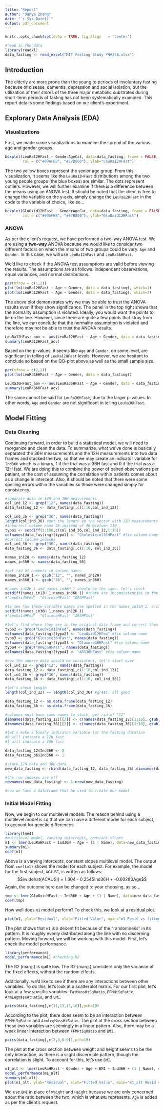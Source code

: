 ```yaml
---
title: "Report"
author: "Danya Zhang"
date: "`r Sys.Date()`"
output: pdf_document
---
```


```r
knitr::opts_chunk$set(echo = TRUE, fig.align   = 'center')
```

```r
#read in the data
library(readxl)
data_fasting <- read_excel("MIT Fasting Study PN#358.xlsx")
```

## Introduction  

The elderly are more prone than the young to periods of involuntary fasting because of disease, dementia, depression and social isolation, but the utilization of their stores of the three major metabolic substrates during short-term periods of fasting has not been systematically examined. This report details some findings based on our client's experiment. 

## Explorary Data Analysis (EDA)
### Visualizations

First, we made some visualizations to examine the spread of the various age and gender groups. 

```r
boxplot(LeuRa12HFast ~ GenderAgeCat, data=data_fasting, frame = FALSE,
        col = c("#00AFBB", "#E7B800"), ylab="LeuRa12HFast")
```

The two yellow boxes represent the senior age group. From this visualization, it seems like the `LeuRa12HFast` distributions among the two young people groups (the blue boxes) are similar. The dots represent outliers. However, we will further examine if there is a difference between the means using an ANOVA test. It should be noted that the client is free to change the variable on the y-axis, simply change the `LeuRa12HFast` in the code to the variable of choice, like so...

```r
boxplot(GluOxid12HFast ~ GenderAgeCat, data=data_fasting, frame = FALSE,
        col = c("#00AFBB", "#E7B800"), ylab="GluOxid12HFast")
```


### ANOVA
As per the client's request, we have performed a two-way ANOVA test. We are using a **two-way** ANOVA because we would like to consider two different factors on which the means of two groups could be vary: `Age` and `Gender`. In this case, we will use `LeuRa12HFast` and `LeuRa36HFast`. 

We'd like to check if the ANOVA test assumptions are valid before viewing the results. The assumptions are as follows: independent observations, equal variances, and normal distributions.

```r
par(mfrow = c(1,2))
plot(lm(LeuRa12HFast ~ Age + Gender, data = data_fasting), which=1)
plot(lm(LeuRa12HFast ~ Age + Gender, data = data_fasting), which=2)
```

The above plot demonstrates why we may be able to trust the ANOVA results even if they show significance. The panel in the top right shows that the normality assumption is violated. Ideally, you would want the points to lie on the line. However, since there are quite a few points that stray from the line, we can conclude that the normality assumption is violated and therefore may not be able
to trust the ANOVA results.

```r
LeuRa12HFast_aov <- aov(LeuRa12HFast ~ Age + Gender, data = data_fasting)
summary(LeuRa12HFast_aov)
```

Based on the p-values, it seems like `Age` and `Gender`, on some level, are significant in telling of `LeuRa12HFast` levels. However, we are hesitant to conclude so based on the QQ-plot above as well as the small sample size.

```r
par(mfrow = c(2,2))
plot(lm(LeuRa36HFast ~ Age + Gender, data = data_fasting))
```

```r
LeuRa36HFast_aov <- aov(LeuRa36HFast ~ Age + Gender, data = data_fasting)
summary(LeuRa36HFast_aov)
```
The same cannot be said for `LeuRa36HFast`, due to the larger p-values. In other words, `Age` and `Gender` are not significant in telling `LeuRa36HFast`.


## Model Fitting
### Data Cleaning
Continuing forward, in order to build a statistical model, we will need to reorganize and clean the data. To summarize, what we've done is basically 
separated the 36H measurements and the 12H measurements into two data frames and stacked the two, so that we may create an indicator variable for `Ind36H` which is a binary, 1 if the trial was a 36H fast and 0 if the trial was a 12H fast. We are doing this to combine the power of paired observations per patient, at the cost of assuming the correlation within patients comes about as a change in intercept. Also, it should be noted that there were some spelling errors within the variables so those were changed simply for consistency.

```r
#separate data in 12H and 36H measurements
col_ind_12 <- grep("12", names(data_fasting))
data_fasting_12 <- data_fasting[,c(1:16,col_ind_12)]

col_ind_36 <- grep("36", names(data_fasting))
length(col_ind_36) #not the length as the vector with 12H measurements
#incorrect column name 26 instead of 36 @column 110
typo1 <- setdiff(1:180,c(col_ind_36,col_ind_12,1:16))
colnames(data_fasting)[typo1] <- "Cholesterol36HFast" #fix column name
#Correct column indexes
col_ind_36 <- grep("36", names(data_fasting)) 
data_fasting_36 <- data_fasting[,c(1:16, col_ind_36)]

names_in12H <- names(data_fasting_12)
names_in36H <- names(data_fasting_36)

#get rid of numbers in column names
names_in12H_1 <- gsub("12", "", names_in12H)
names_in36H_1 <- gsub("36", "", names_in36H)

#names_in12H_1 and names_in36H_1 should be the same. let's check
setdiff(names_in12H_1,names_in36H_1) #there are inconsistencies in the column names
#"LeuOxidhFed"  "GlucoseHFast" "ARGHFast"  

#to see how these variable names are spelled in the names_in36H_1, switch input order
setdiff(names_in36H_1,names_in12H_1)
#"LeuOxidHFed"  "GlusoceHFast" "ARGHFAst" 

#let's find where they are in the original data frame and correct them
typo2 <- grep("LeuOxid12hFed", names(data_fasting))
colnames(data_fasting)[typo2] <- "LeuOxid12HFed" #fix column name
typo3 <- grep("Glusoce36HFast", names(data_fasting))
colnames(data_fasting)[typo3] <- "Glucose36HFast" #fix column name
typo4 <- grep("ARG36HFAst", names(data_fasting))
colnames(data_fasting)[typo4] <- "ARG36HFast" #fix column name

#now the source data should be consistent, let's start over
col_ind_12 <- grep("12", names(data_fasting))
data_fasting_12 <- data_fasting[,c(1:16,col_ind_12)]
col_ind_36 <- grep("36", names(data_fasting))
data_fasting_36 <- data_fasting[,c(1:16, col_ind_36)]

#let's check length
length(col_ind_12) == length(col_ind_36) #great, all good

data_fasting_12 <- as.data.frame(data_fasting_12)
data_fasting_36 <- as.data.frame(data_fasting_36)

#columns must have same names to stack, get rid of "12"
dimnames(data_fasting_12)[[2]] <- c(names(data_fasting_12)[1:16], gsub("12", "", grep("12", names(data_fasting_12), value=TRUE)))
dimnames(data_fasting_36)[[2]] <- c(names(data_fasting_36)[1:16], gsub("36", "", grep("36", names(data_fasting_36), value=TRUE)))

#let's make a binary indicator variable for the fasting duration
#0 will indicate a 12H fast
#1 will indicate a 36H fast

data_fasting_12$Ind36H <- 0
data_fasting_36$Ind36H <- 1

#stack 12H data and 36H data
new_data_fasting <- rbind(data_fasting_12, data_fasting_36[,dimnames(data_fasting_12)[[2]]])

#the row indexes are off
rownames(new_data_fasting) <- 1:nrow(new_data_fasting)

#now we have a dataframe that be used to create our model
```

### Initial Model Fitting
Now, we begin to our multilevel models. The reason behind using a multilevel model is so that we can have a different model for each subject, to account for genetic differences.

```r
library(lme4)
#multilevel model, varying intercepts, constant slopes
m1 <- lmer(LeuRaHFast ~ Ind36H + Age + (1 | Name), data=new_data_fasting)
summary(m1)
coef(m1)
```

Above is a varying intercepts, constant slopes multilevel model. The output from `coef(m1)` shows the model for each subject. For example, the model for the first subject, `ACAUSI`, is written as follows:
$$\widehat{ACAUSI} = 1.604 - 0.2545Ind36H + -0.00280Age$$ 
Again, the outcome here can be changed to your choosing, as so...

```r
tmp <- lmer(GluOxidHFast ~ Ind36H + Age + (1 | Name), data=new_data_fasting)
coef(tmp)
```

How well does `m1` model perform? To check this, we look at a residual plot. 
```r
plot(m1, ylab="Residual", xlab="Fitted Value", main="m1 Resid vs fitted")
```

The plot shows that `m1` is a decent fit because of the "randomness" in its pattern. It is roughly evenly distributed along the line with no discerning pattern. Moving forward, we will be working with this model. First, let's check the model performance.

```r
library(performance)
model_performance(m1) #checking R2 
```
The R2 (marg.) is quite low. The R2 (marg.) considers only the variance of the fixed effects, without the random effects.

Additionally, we'd like to see if there are any interactions between other variables. To do this, let's look at a scatterplot matrix. For our first plot, let's look at a few specific variables: `FatMassHtSqRatio`, `FFMHtSqRatio`, `ArmLegMassHtRatio`, and `BMI`.

```r
pairs(data_fasting[,c(11,13,15,16)],pch=19)
```
According to the plot, there does seem to be an interaction between `FFMHtSqRatio` and `ArmLegMassHtRatio`. The plot at the cross section between these two variables are seemingly in a linear pattern. Also, there may be a weak linear interaction between `FFMHtSqRatio` and `BMI`.

```r
pairs(data_fasting[,c(2,3,6:9)],pch=19)
```
The plot at the cross section between weight and height seems to be the only interaction, as there is a slight discernible pattern, though the correlation is slight. To account for this, let's use `BMI`.

```r
m1_alt <- lmer(LeuRaHFast ~ Gender + Age + BMI + Ind36H + (1 | Name), data=new_data_fasting)
model_performance(m1_alt)
summary(m1_alt)
plot(m1_alt, ylab="Residual", xlab="Fitted Value", main="m1_alt Resid vs fitted")
```
We use `BMI` in place of `Weight` and `Height` because we are only concerned about the ratio between the two, which is what `BMI` represents. `Age` is added as per the client's request.
